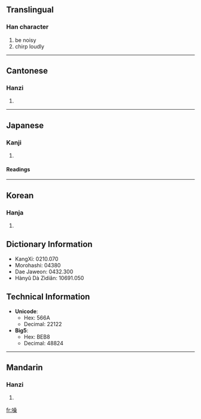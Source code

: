 {{see|譟}}

==Translingual==
===Han character===
{{Han char|rn=30|rad=口|as=13|sn=16|four=6609<sub>4</sub>|canj=口口口木 (RRRD)}}
# be noisy
# chirp loudly
----
==Cantonese==
===Hanzi===
{{yue-hanzi|jyut=|y=chou3}}
# {{defn|Cantonese}}
----
==Japanese==
===Kanji===
{{ja-kanji|grade=|rs=口13}}
# {{defn|Japanese}} 
====Readings====
{{ja-readings|on=[[そう]] (sō)|kun=[[さわぐ]] (sawagu)}}
----
==Korean==
===Hanja===
{{ko-hanja|hangeul=조|rv=jo|mr=cho}}
# {{defn|Korean}}

== Dictionary Information ==

* KangXi: 0210.070
* Morohashi: 04380
* Dae Jaweon: 0432.300
* Hànyǔ Dà Zìdiǎn: 10691.050

== Technical Information ==

* '''Unicode''':
** Hex: 566A
** Decimal: 22122
* '''Big5''':
** Hex: BEB8
** Decimal: 48824
----
==Mandarin==
===Hanzi===
{{cmn-hanzi|pin=[[zào]] (zao4)|wg=tsao<sup>4</sup>}}
# {{defn|Mandarin}}

[[fr:噪]]